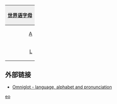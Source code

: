 {| style="margin:0.2em auto;padding:0;border:1px solid #ced8df;clear:{{{clear|both}}};width:{{{width|36em}}};"
! colspan="30" style="background:#efefef;"|[[世界语]][[世界语字母|字母]]
|- lang="eo"
|style="padding-left:0.15em;text-align:right;"|[[A]]
|style="padding-right:0.15em;text-align:left;"|[[a]]
|style="padding-left:0.15em;text-align:right;"|[[B]]
|style="padding-right:0.15em;text-align:left;"|[[b]]
|style="padding-left:0.15em;text-align:right;"|[[C]]
|style="padding-right:0.15em;text-align:left;"|[[c]]
|style="padding-left:0.15em;text-align:right;"|[[Ĉ]]
|style="padding-right:0.15em;text-align:left;"|[[ĉ]]
|style="padding-left:0.15em;text-align:right;"|[[D]]
|style="padding-right:0.15em;text-align:left;"|[[d]]
|style="padding-left:0.15em;text-align:right;"|[[E]]
|style="padding-right:0.15em;text-align:left;"|[[e]]
|style="padding-left:0.15em;text-align:right;"|[[F]]
|style="padding-right:0.15em;text-align:left;"|[[f]]
|style="padding-left:0.15em;text-align:right;"|[[G]]
|style="padding-right:0.15em;text-align:left;"|[[g]]
|style="padding-left:0.15em;text-align:right;"|[[Ĝ]]
|style="padding-right:0.15em;text-align:left;"|[[ĝ]]
|style="padding-left:0.15em;text-align:right;"|[[H]]
|style="padding-right:0.15em;text-align:left;"|[[h]]
|style="padding-left:0.15em;text-align:right;"|[[Ĥ]]
|style="padding-right:0.15em;text-align:left;"|[[ĥ]]
|style="padding-left:0.15em;text-align:right;"|[[I]]
|style="padding-right:0.15em;text-align:left;"|[[i]]
|style="padding-left:0.15em;text-align:right;"|[[J]]
|style="padding-right:0.15em;text-align:left;"|[[j]]
|style="padding-left:0.15em;text-align:right;"|[[Ĵ]]
|style="padding-right:0.15em;text-align:left;"|[[ĵ]]
|style="padding-left:0.15em;text-align:right;"|[[K]]
|style="padding-right:0.15em;text-align:left;"|[[k]]
|- lang="eo"
|style="padding-left:0.15em;text-align:right;"|[[L]]
|style="padding-right:0.15em;text-align:left;"|[[l]]
|style="padding-left:0.15em;text-align:right;"|[[M]]
|style="padding-right:0.15em;text-align:left;"|[[m]]
|style="padding-left:0.15em;text-align:right;"|[[N]]
|style="padding-right:0.15em;text-align:left;"|[[n]]
|style="padding-left:0.15em;text-align:right;"|[[O]]
|style="padding-right:0.15em;text-align:left;"|[[o]]
|style="padding-left:0.15em;text-align:right;"|[[P]]
|style="padding-right:0.15em;text-align:left;"|[[p]]
|style="padding-left:0.15em;text-align:right;"|[[R]]
|style="padding-right:0.15em;text-align:left;"|[[r]]
|style="padding-left:0.15em;text-align:right;"|[[S]]
|style="padding-right:0.15em;text-align:left;"|[[s]]
|style="padding-left:0.15em;text-align:right;"|[[Ŝ]]
|style="padding-right:0.15em;text-align:left;"|[[ŝ]]
|style="padding-left:0.15em;text-align:right;"|[[T]]
|style="padding-right:0.15em;text-align:left;"|[[t]]
|style="padding-left:0.15em;text-align:right;"|[[U]]
|style="padding-right:0.15em;text-align:left;"|[[u]]
|style="padding-left:0.15em;text-align:right;"|[[Ŭ]]
|style="padding-right:0.15em;text-align:left;"|[[ŭ]]
|style="padding-left:0.15em;text-align:right;"|[[V]]
|style="padding-right:0.15em;text-align:left;"|[[v]]
|style="padding-left:0.15em;text-align:right;"|[[Z]]
|style="padding-right:0.15em;text-align:left;"|[[z]]
|&nbsp;
|&nbsp;
|&nbsp;
|&nbsp;
|}<noinclude>
==外部链接==
*[http://www.omniglot.com/writing/esperanto.htm Omniglot - language, alphabet and pronunciation]
[[Category:拉丁字母模板|eo]]
</noinclude>